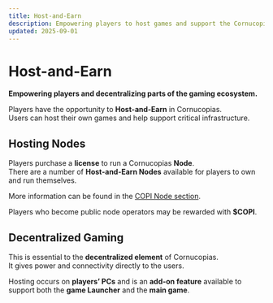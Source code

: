 ```yaml
---
title: Host-and-Earn
description: Empowering players to host games and support the Cornucopias ecosystem.
updated: 2025-09-01
---
```


# Host-and-Earn

**Empowering players and decentralizing parts of the gaming ecosystem.**

Players have the opportunity to **Host-and-Earn** in Cornucopias.  
Users can host their own games and help support critical infrastructure.



## Hosting Nodes

Players purchase a **license** to run a Cornucopias **Node**.  
There are a number of **Host-and-Earn Nodes** available for players to own and run themselves.  

More information can be found in the [COPI Node section](/en/nodes/rewards).  

Players who become public node operators may be rewarded with **$COPI**.  


## Decentralized Gaming

This is essential to the **decentralized element** of Cornucopias.  
It gives power and connectivity directly to the users.  

Hosting occurs on **players’ PCs** and is an **add-on feature** available to support both the **game Launcher** and the **main game**.  
